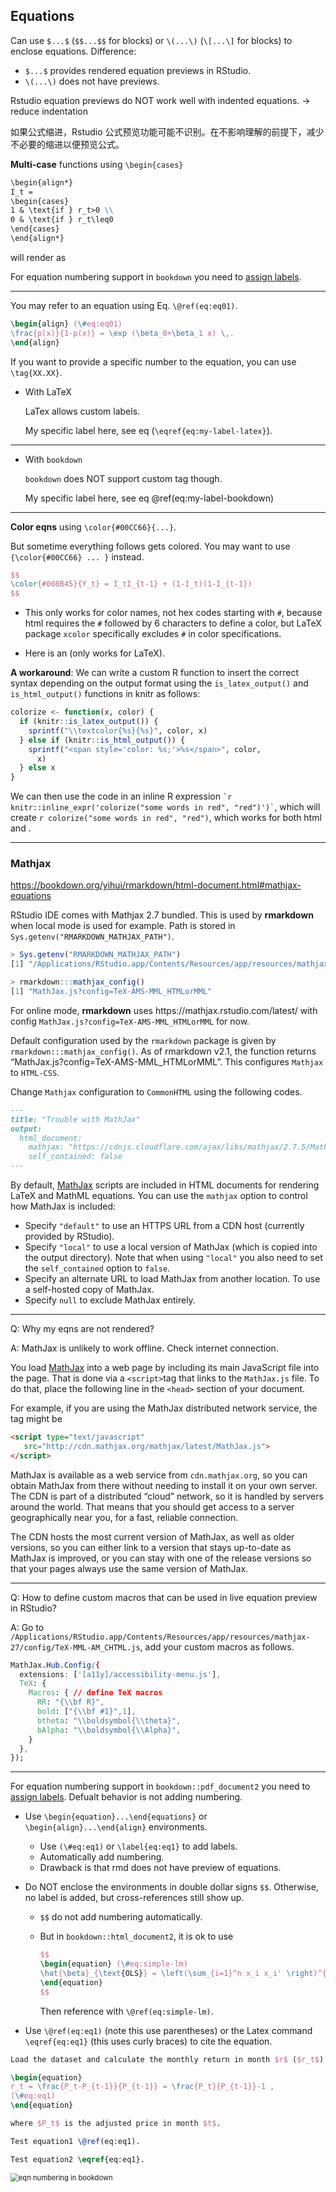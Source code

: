 ## Equations

Can use `$...$` (`$$...$$` for blocks) or `\(...\)` (`\[...\]` for blocks) to enclose equations. Difference:

- `$...$` provides rendered equation previews in RStudio.
- `\(...\)` does not have previews.



Rstudio equation previews do NOT work well with indented equations. $\rightarrow$ reduce indentation 

如果公式缩进，Rstudio 公式预览功能可能不识别。在不影响理解的前提下，减少不必要的缩进以便预览公式。



**Multi-case** functions using `\begin{cases}`

```markdown
\begin{align*}
I_t = 
\begin{cases}
1 & \text{if } r_t>0 \\
0 & \text{if } r_t\leq0
\end{cases}
\end{align*}
```

will render as

\begin{align*}
I_t = 
\begin{cases}
1 & \text{if } r_t>0 \\
0 & \text{if } r_t\leq0
\end{cases}
\end{align*}


For equation numbering support in `bookdown` you need to [assign labels](https://bookdown.org/yihui/bookdown/markdown-extensions-by-bookdown.html#equations). 


--------------------------------------------------------------------------------

You may refer to an equation using Eq. `\@ref(eq:eq01)`.

```latex
\begin{align} (\#eq:eq01)
\frac{p(x)}{1-p(x)} = \exp (\beta_0+\beta_1 x) \,.
\end{align}
```

If you want to provide a specific number to the equation, you can use `\tag{XX.XX}`.

- With LaTeX
  
  LaTex allows custom labels.
  
  \begin{align} \label{eq:my-label-latex} \tag{my label latex}
  \frac{p(x)}{1-p(x)} = \exp (\beta_0+\beta_1 x) \,.
  \end{align}

  My specific label here, see eq \eqref{eq:my-label-latex} (`\eqref{eq:my-label-latex}`).


--------------------------------------------------------------------------------

- With `bookdown`
  
  `bookdown` does NOT support custom tag though.
  
  \begin{align}
  \frac{p(x)}{1-p(x)} = \exp (\beta_0+\beta_1 x) \,.
  (\#eq:my-label-bookdown)
  \end{align}
  
  My specific label here, see eq \@ref(eq:my-label-bookdown)

--------------------------------------------------------------------------------


**Color eqns** using `\color{#00CC66}{...}`. 

But sometime everything follows gets colored. You may want to use `{\color{#00CC66} ... }` instead.

```latex
$$
\color{#008B45}{Y_t} = I_tI_{t-1} + (1-I_t)(1-I_{t-1})
$$
```

\begin{align*}
{\color{red}Y_t} = I_tI_{t-1} + (1-I_t)(1-I_{t-1})
\end{align*}

- This only works for color names, not hex codes starting with `#`, because html requires the `#` followed by 6 characters to define a color, but LaTeX package `xcolor` specifically excludes `#` in color specifications.

- Here is an \textcolor[HTML]{00CC66}{inline colored example for LaTeX output} (only works for LaTeX).


**A workaround**: We can write a custom R function to insert the correct syntax depending on the output format using the `is_latex_output()` and `is_html_output()` functions in knitr as follows:

```r
colorize <- function(x, color) {
  if (knitr::is_latex_output()) {
    sprintf("\\textcolor{%s}{%s}", color, x)
  } else if (knitr::is_html_output()) {
    sprintf("<span style='color: %s;'>%s</span>", color,
      x)
  } else x
}
```


We can then use the code in an inline R expression `` `r knitr::inline_expr('colorize("some words in red", "red")')` ``, which will create `r colorize("some words in red", "red")`, which works for both html and .


--------------------------------------------------------------------------------


### Mathjax {.unlisted .unnumbered}

<https://bookdown.org/yihui/rmarkdown/html-document.html#mathjax-equations>

RStudio IDE comes with Mathjax 2.7 bundled. This is used by **rmarkdown** when local mode is used for example.
Path is stored in `Sys.getenv("RMARKDOWN_MATHJAX_PATH")`.

```R
> Sys.getenv("RMARKDOWN_MATHJAX_PATH")
[1] "/Applications/RStudio.app/Contents/Resources/app/resources/mathjax-27"

> rmarkdown:::mathjax_config()
[1] "MathJax.js?config=TeX-AMS-MML_HTMLorMML"
```

For online mode, **rmarkdown** uses https://mathjax.rstudio.com/latest/ with config `MathJax.js?config=TeX-AMS-MML_HTMLorMML` for now.

Default configuration used by the `rmarkdown` package is given by `rmarkdown:::mathjax_config()`. As of rmarkdown v2.1, the function returns "MathJax.js?config=TeX-AMS-MML_HTMLorMML". This configures `Mathjax` to `HTML-CSS`.

Change `Mathjax` configuration to `CommonHTML` using the following codes.

```markdown
---
title: "Trouble with MathJax"
output: 
  html_document:
    mathjax: "https://cdnjs.cloudflare.com/ajax/libs/mathjax/2.7.5/MathJax.js?config=TeX-AMS_CHTML.js"
    self_contained: false    
---
```

By default, [MathJax](https://www.mathjax.org/) scripts are included in HTML documents for rendering LaTeX and MathML equations. You can use the `mathjax` option to control how MathJax is included:

- Specify `"default"` to use an HTTPS URL from a CDN host (currently provided by RStudio).
- Specify `"local"` to use a local version of MathJax (which is copied into the output directory). Note that when using `"local"` you also need to set the `self_contained` option to `false`.
- Specify an alternate URL to load MathJax from another location. To use a self-hosted copy of MathJax.
- Specify `null` to exclude MathJax entirely.


--------------------------------------------------------------------------------

Q: Why my eqns are not rendered?

A: MathJax is unlikely to work offline. Check internet connection.



You load [MathJax](https://docs.mathjax.org/en/stable/configuration.html) into a web page by including its main JavaScript file into the page. That is done via a `<script>`tag that links to the `MathJax.js` file. To do that, place the following line in the `<head>` section of your document.

 For example, if you are using the MathJax distributed network service, the tag might be

```html
<script type="text/javascript"
   src="http://cdn.mathjax.org/mathjax/latest/MathJax.js">
</script>
```



MathJax is available as a web service from `cdn.mathjax.org`, so you can obtain MathJax from there without needing to install it on your own server. The CDN is part of a distributed “cloud” network, so it is handled by servers around the world. That means that you should get access to a server geographically near you, for a fast, reliable connection.

The CDN hosts the most current version of MathJax, as well as older versions, so you can either link to a version that stays up-to-date as MathJax is improved, or you can stay with one of the release versions so that your pages always use the same version of MathJax.

--------------------------------------------------------------------------------

Q: How to define custom macros that can be used in live equation preview in RStudio?

A: Go to `/Applications/RStudio.app/Contents/Resources/app/resources/mathjax-27/config/TeX-MML-AM_CHTML.js`, add your custom macros as follows.

```css
MathJax.Hub.Config({
  extensions: ['[a11y]/accessibility-menu.js'],
  TeX: {
    Macros: { // define TeX macros
      RR: "{\\bf R}",
      bold: ["{\\bf #1}",1],
      btheta: "\\boldsymbol{\\theta}",
      bAlpha: "\\boldsymbol{\\Alpha}",
    }
  },
});
```

--------------------------------------------------------------------------------

For equation numbering support in `bookdown::pdf_document2` you need to [assign labels](https://bookdown.org/yihui/bookdown/markdown-extensions-by-bookdown.html#equations). Defualt behavior is not adding numbering.

- Use `\begin{equation}...\end{equations}` or `\begin{align}...\end{align}` environments.

  - Use `(\#eq:eq1)` or `\label{eq:eq1}` to add labels.
  - Automatically add numbering.
  - Drawback is that rmd does not have preview of equations.

- Do NOT enclose the environments in double dollar signs `$$`. Otherwise, no label is added, but cross-references still show up.

  - `$$` do not add numbering automatically. 

  - But in `bookdown::html_document2`, it is ok to use 

    ```latex
    $$
    \begin{equation} (\#eq:simple-lm)
    \hat{\beta}_{\text{OLS}} = \left(\sum_{i=1}^n x_i x_i' \right)^{-1} \left(\sum_{i=1}^n x_i y_i \right) .
    \end{equation}
    $$
    ```

    Then reference with `\@ref(eq:simple-lm)`.

- Use `\@ref(eq:eq1)` (note this use parentheses) or the Latex command  `\eqref{eq:eq1}` (this uses curly braces) to cite the equation.

```latex
Load the dataset and calculate the monthly return in month $r$ ($r_t$) as

\begin{equation}
r_t = \frac{P_t-P_{t-1}}{P_{t-1}} = \frac{P_t}{P_{t-1}}-1 , 
(\#eq:eq1)
\end{equation}

where $P_t$ is the adjusted price in month $t$. 

Test equation1 \@ref(eq:eq1).

Test equation2 \eqref{eq:eq1}.
```



<img src="https://drive.google.com/thumbnail?id=1mgX3uwLgTDHF0cMwn04mj9K4GjTOF4TX&sz=w1000" alt="eqn numbering in bookdown" style="display: block; margin-right: auto; margin-left: auto; zoom:80%;" />











